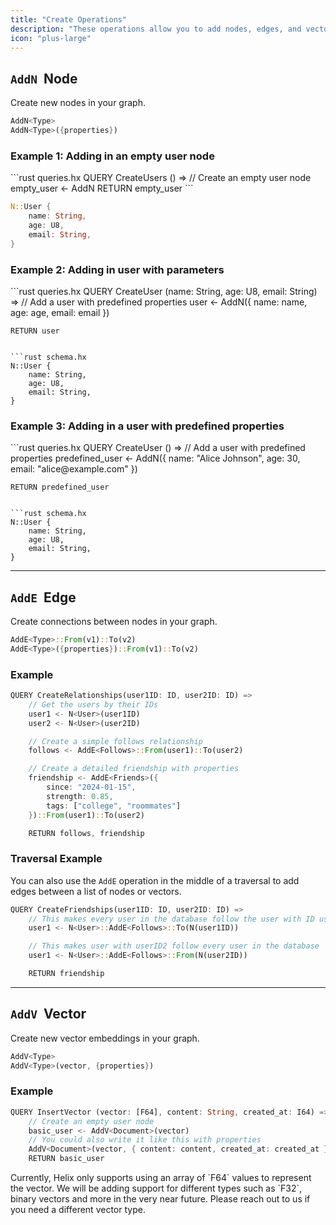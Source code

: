 ```yaml
---
title: "Create Operations"
description: "These operations allow you to add nodes, edges, and vectors to your graph."
icon: "plus-large"
---
```


## `AddN` &nbsp;Node

Create new nodes in your graph.

```rust
AddN<Type>
AddN<Type>({properties})
```

### Example 1: Adding in an empty user node
<CodeGroup>
```rust queries.hx
QUERY CreateUsers () =>
    // Create an empty user node
    empty_user <- AddN<User>
    RETURN empty_user
```

```rust schema.hx
N::User {
    name: String,
    age: U8,
    email: String,
}
```
</CodeGroup>


### Example 2: Adding in user with parameters
<CodeGroup>
```rust queries.hx
QUERY CreateUser (name: String, age: U8, email: String) =>
    // Add a user with predefined properties
    user <- AddN<User>({
        name: name,
        age: age,
        email: email
    })

    RETURN user
```

```rust schema.hx
N::User {
    name: String,
    age: U8,
    email: String,
}
```
</CodeGroup>

### Example 3: Adding in a user with predefined properties
<CodeGroup>
```rust queries.hx
QUERY CreateUser () =>
    // Add a user with predefined properties
    predefined_user <- AddN<User>({
        name: "Alice Johnson",
        age: 30,
        email: "alice@example.com"
    })

    RETURN predefined_user
```

```rust schema.hx
N::User {
    name: String,
    age: U8,
    email: String,
}
```
</CodeGroup>

---

## `AddE` &nbsp;Edge

Create connections between nodes in your graph.

```rust
AddE<Type>::From(v1)::To(v2)
AddE<Type>({properties})::From(v1)::To(v2)
```

### Example
```rust [expandable]
QUERY CreateRelationships(user1ID: ID, user2ID: ID) =>
    // Get the users by their IDs
    user1 <- N<User>(user1ID)
    user2 <- N<User>(user2ID)

    // Create a simple follows relationship
    follows <- AddE<Follows>::From(user1)::To(user2)

    // Create a detailed friendship with properties
    friendship <- AddE<Friends>({
        since: "2024-01-15",
        strength: 0.85,
        tags: ["college", "roommates"]
    })::From(user1)::To(user2)

    RETURN follows, friendship
```

### Traversal Example

You can also use the `AddE` operation in the middle of a traversal to add edges between a list of nodes or vectors.
```rust [expandable]
QUERY CreateFriendships(user1ID: ID, user2ID: ID) =>
    // This makes every user in the database follow the user with ID user1ID
    user1 <- N<User>::AddE<Follows>::To(N(user1ID))

    // This makes user with userID2 follow every user in the database
    user1 <- N<User>::AddE<Follows>::From(N(user2ID))

    RETURN friendship
```

---

## `AddV` &nbsp;Vector

Create new vector embeddings in your graph.

```rust
AddV<Type>
AddV<Type>(vector, {properties})
```

### Example

```rust
QUERY InsertVector (vector: [F64], content: String, created_at: I64) =>
    // Create an empty user node
    basic_user <- AddV<Document>(vector)
    // You could also write it like this with properties
    AddV<Document>(vector, { content: content, created_at: created_at })
    RETURN basic_user
```

<Note>
Currently, Helix only supports using an array of `F64` values to represent the vector.
We will be adding support for different types such as `F32`, binary vectors and
more in the very near future. Please reach out to us if you need a different vector type.
</Note>

